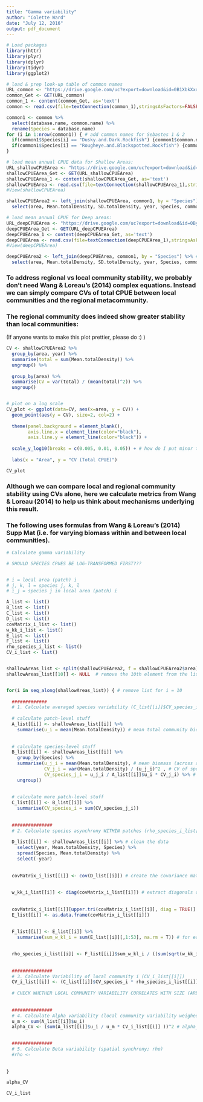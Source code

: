 ```yaml
---
title: "Gamma variability"
author: "Colette Ward"
date: "July 12, 2016"
output: pdf_document
---
```



```r
# Load packages
library(httr)
library(plyr)
library(dplyr)
library(tidyr)
library(ggplot2)

```


```r
# load & prep look-up table of common names
URL_common <- "https://drive.google.com/uc?export=download&id=0B1XbkXxdfD7ubzIzdURzanhfZnc" # this is "trawl_species_control_file.csv"
common_Get <- GET(URL_common)
common_1 <- content(common_Get, as='text')
common <- read.csv(file=textConnection(common_1),stringsAsFactors=FALSE,head=TRUE)

common1 <- common %>%
  select(database.name, common.name) %>%
  rename(Species = database.name)
for (i in 1:nrow(common1)) { # add common names for Sebastes 1 & 2
  if(common1$Species[i] == "Dusky.and.Dark.Rockfish") {common1$common.name[i] <- "Sebastes 1"}
  if(common1$Species[i] == "Rougheye.and.Blackspotted.Rockfish") {common1$common.name[i] <- "Sebastes 2"}
}
```


```r
# load mean annual CPUE data for Shallow Areas:
URL_shallowCPUEArea <- "https://drive.google.com/uc?export=download&id=0By1iaulIAI-uYzBOUFRtZklmX0U" # new data for shallow areas
shallowCPUEArea_Get <- GET(URL_shallowCPUEArea)
shallowCPUEArea_1 <- content(shallowCPUEArea_Get, as='text')
shallowCPUEArea <- read.csv(file=textConnection(shallowCPUEArea_1),stringsAsFactors=FALSE,head=TRUE)
#View(shallowCPUEArea)

shallowCPUEArea2 <- left_join(shallowCPUEArea, common1, by = "Species") %>% # merge common names onto SPCPUEArea
  select(area, Mean.totalDensity, SD.totalDensity, year, Species, common.name)

```

```r
# load mean annual CPUE for Deep areas:
URL_deepCPUEArea <- "https://drive.google.com/uc?export=download&id=0By1iaulIAI-uVF9VWnNPX3Z3S3c"
deepCPUEArea_Get <- GET(URL_deepCPUEArea)
deepCPUEArea_1 <- content(deepCPUEArea_Get, as='text')
deepCPUEArea <- read.csv(file=textConnection(deepCPUEArea_1),stringsAsFactors=FALSE,head=TRUE)
#View(deepCPUEArea)

deepCPUEArea2 <- left_join(deepCPUEArea, common1, by = "Species") %>% # merge in common names
  select(area, Mean.totalDensity, SD.totalDensity, year, Species, common.name)

```

### To address regional vs local community stability, we probably don't need Wang & Loreau's (2014) complex equations. Instead we can simply compare CVs of total CPUE between local communities and the regional metacommunity.
### The regional community does indeed show greater stability than local communities:
(If anyone wants to make this plot prettier, please do :) )

```r

CV <- shallowCPUEArea2 %>% 
  group_by(area, year) %>%
  summarise(total = sum(Mean.totalDensity)) %>%
  ungroup() %>%
  
  group_by(area) %>%
  summarise(CV = var(total) / (mean(total)^2)) %>%
  ungroup()


# plot on a log scale
CV_plot <- ggplot(data=CV, aes(x=area, y = CV)) + 
  geom_point(aes(y = CV), size=2, col=2) +
  
  theme(panel.background = element_blank(),
        axis.line.x = element_line(color="black"),
        axis.line.y = element_line(color="black")) +
  
  scale_y_log10(breaks = c(0.005, 0.01, 0.05)) + # how do I put minor tick marks on the y axis?
  
  labs(x = "Area", y = "CV (Total CPUE)")

CV_plot


```

### Although we can compare local and regional community stability using CVs alone, here we calculate metrics from Wang & Loreau (2014) to help us think about mechanisms underlying this result.
### The following uses formulas from Wang & Loreau's (2014) Supp Mat (i.e. for varying biomass within and between local communities).
```r

# Calculate gamma variability

# SHOULD SPECIES CPUES BE LOG-TRANSFORMED FIRST???


# i = local area (patch) i
# j, k, l = species j, k, l
# i_j = species j in local area (patch) i

A_list <- list()
B_list <- list()
C_list <- list()
D_list <- list()
covMatrix_i_list <- list()
w_kk_i_list <- list()
E_list <- list()
F_list <- list()
rho_species_i_list <- list()
CV_i_list <- list()


shallowAreas_list <- split(shallowCPUEArea2, f = shallowCPUEArea2$area) # create a list of dataframes (one df for each local area & total region)
shallowAreas_list[[10]] <- NULL  # remove the 10th element from the list (remove the list for the total regional metacommunity)


for(i in seq_along(shallowAreas_list)) { # remove list for i = 10
  
  #############
  # 1. Calculate averaged species variability (C_list[[i]]$CV_species_i):
  
  # calculate patch-level stuff
  A_list[[i]] <- shallowAreas_list[[i]] %>%
    summarise(u_i = mean(Mean.totalDensity)) # mean total community biomass (across all years) for local patch i
    
  
  # calculate species-level stuff
  B_list[[i]] <- shallowAreas_list[[i]] %>%
    group_by(Species) %>%
    summarise(u_j_i = mean(Mean.totalDensity), # mean biomass (across all years) of species j in patch i
              CV_j_i = var(Mean.totalDensity) / (u_j_i)^2 , # CV of species j in patch i  SHOULD THIS BE SQUARED??? OR NOT??? PROBABLY NOT?
              CV_species_j_i = u_j_i / A_list[[i]]$u_i * CV_j_i) %>% # CV of all species in patch i
    ungroup()
  
  
  # calculate more patch-level stuff
  C_list[[i]] <- B_list[[i]] %>%
    summarise(CV_species_i = sum(CV_species_j_i))
  
  
  ###############
  # 2. Calculate species asynchrony WITHIN patches (rho_species_i_list[[i]]):
  
  D_list[[i]] <- shallowAreas_list[[i]] %>% # clean the data
    select(year, Mean.totalDensity, Species) %>%
    spread(Species, Mean.totalDensity) %>%
    select(-year)
  
  
  covMatrix_i_list[[i]] <- cov(D_list[[i]]) # create the covariance matrix
    
  
  w_kk_i_list[[i]] <- diag(covMatrix_i_list[[i]]) # extract diagonals of the covariance matrix. returns a vector. note cannot use mutate on a matrix
  
  
  covMatrix_i_list[[i]][upper.tri(covMatrix_i_list[[i]], diag = TRUE)] <- NA # for each patch i, keep one copy of all the non-diagonals. these are w_kl_i 
  E_list[[i]] <- as.data.frame(covMatrix_i_list[[i]])
  
  
  F_list[[i]] <- E_list[[i]] %>%
    summarise(sum_w_kl_i = sum(E_list[[i]][,1:53], na.rm = T)) # for each local patch i, find the sum of all w_kl_i. calc has been checked

  
  rho_species_i_list[[i]] <- F_list[[i]]$sum_w_kl_i / ((sum(sqrt(w_kk_i_list[[i]][1:53])))^2)
  
  
  ###############
  # 3. Calculate Variability of local community i (CV_i_list[[i]])
  CV_i_list[[i]] <- (C_list[[i]]$CV_species_i * rho_species_i_list[[i]])^2 # SHOULD THIS BE SQUARED? OR NOT? RETURNS A NEGATIVE VALUE WHEN SPECIES SYNCHRONY WITHIN PATCHES IS NEGATIVE
      
  # CHECK WHETHER LOCAL COMMUNITY VARIABILITY CORRELATES WITH SIZE (AREA) OF LOCAL COMMUNITY (IE DO LARGER AREAS SHOW MORE VARIABILITY?)
  
  
  ###############
  # 4. Calculate Alpha variability (local community variability weighed for local community biomass; alpha_CV_list[[i]])
  u_m <- sum(A_list[[i]]$u_i)
  alpha_CV <- (sum(A_list[[i]]$u_i / u_m * CV_i_list[[i]] ))^2 # alpha_CV = 0.004474226

  
  ###############
  # 5. Calculate Beta variability (spatial synchrony; rho)
  #rho <- 
  
  
}  
```

```r
alpha_CV

CV_i_list


```